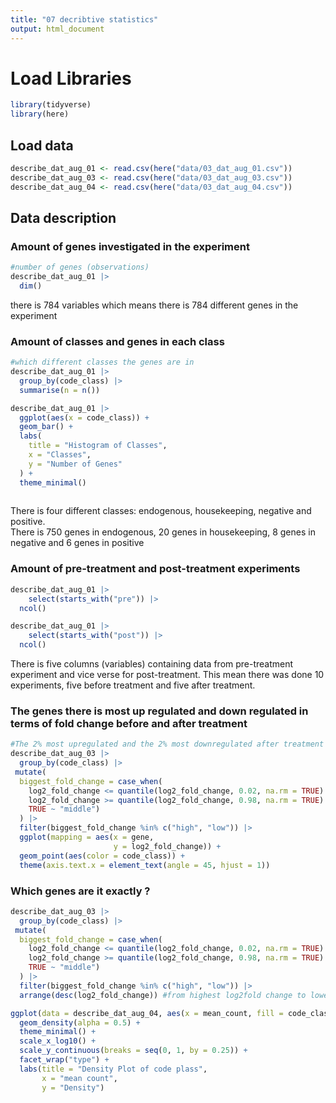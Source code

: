 ```yaml
---
title: "07 decribtive statistics"
output: html_document
---
```


# Load Libraries

```r
library(tidyverse)
library(here)
```

## Load data

```r
describe_dat_aug_01 <- read.csv(here("data/03_dat_aug_01.csv"))
describe_dat_aug_03 <- read.csv(here("data/03_dat_aug_03.csv"))
describe_dat_aug_04 <- read.csv(here("data/03_dat_aug_04.csv"))
```

## Data description

### Amount of genes investigated in the experiment

```r
#number of genes (observations)
describe_dat_aug_01 |> 
  dim()


```

there is 784 variables which means there is 784 different genes in the experiment

### Amount of classes and genes in each class

```r
#which different classes the genes are in 
describe_dat_aug_01 |>
  group_by(code_class) |> 
  summarise(n = n()) 

describe_dat_aug_01 |>
  ggplot(aes(x = code_class)) +
  geom_bar() + 
  labs(
    title = "Histogram of Classes",
    x = "Classes",
    y = "Number of Genes"
  ) +
  theme_minimal()
  
```

There is four different classes: endogenous, housekeeping, negative and positive.\
There is 750 genes in endogenous, 20 genes in housekeeping, 8 genes in negative and 6 genes in positive

### Amount of pre-treatment and post-treatment experiments

```r
describe_dat_aug_01 |> 
    select(starts_with("pre")) |> 
  ncol()

describe_dat_aug_01 |> 
    select(starts_with("post")) |> 
  ncol()
```

There is five columns (variables) containing data from pre-treatment experiment and vice verse for post-treatment. This mean there was done 10 experiments, five before treatment and five after treatment.

### The genes there is most up regulated and down regulated in terms of fold change before and after treatment

```r
#The 2% most upregulated and the 2% most downregulated after treatment for each class are plottet. Here you can see which genes are most up regulated and downregulated after treatment from each class. 
describe_dat_aug_03 |> 
  group_by(code_class) |> 
 mutate(
  biggest_fold_change = case_when(
    log2_fold_change <= quantile(log2_fold_change, 0.02, na.rm = TRUE) ~ "low",
    log2_fold_change >= quantile(log2_fold_change, 0.98, na.rm = TRUE) ~ "high",
    TRUE ~ "middle")
  ) |> 
  filter(biggest_fold_change %in% c("high", "low")) |> 
  ggplot(mapping = aes(x = gene,
                       y = log2_fold_change)) + 
  geom_point(aes(color = code_class)) + 
  theme(axis.text.x = element_text(angle = 45, hjust = 1))

```

### Which genes are it exactly ? 

```r
describe_dat_aug_03 |> 
  group_by(code_class) |> 
 mutate(
  biggest_fold_change = case_when(
    log2_fold_change <= quantile(log2_fold_change, 0.02, na.rm = TRUE) ~ "low",
    log2_fold_change >= quantile(log2_fold_change, 0.98, na.rm = TRUE) ~ "high",
    TRUE ~ "middle")
  ) |> 
  filter(biggest_fold_change %in% c("high", "low")) |> 
  arrange(desc(log2_fold_change)) #from highest log2fold change to lowest

```

```r
ggplot(data = describe_dat_aug_04, aes(x = mean_count, fill = code_class)) +
  geom_density(alpha = 0.5) +
  theme_minimal() +
  scale_x_log10() +
  scale_y_continuous(breaks = seq(0, 1, by = 0.25)) +
  facet_wrap("type") +
  labs(title = "Density Plot of code plass",
       x = "mean count",
       y = "Density")
```
